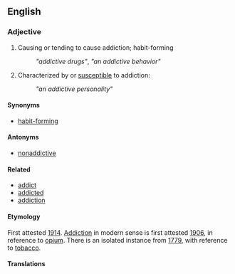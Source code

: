 ==English==
===Adjective===
#Causing or tending to cause addiction; habit-forming
#:''"addictive drugs"'', ''"an addictive behavior"''
#Characterized by or [[susceptible]] to addiction: 
#:''"an addictive personality"''

====Synonyms====
*[[habit-forming]]

====Antonyms====
*[[nonaddictive]]

====Related====
*[[addict]]
*[[addicted]]
*[[addiction]]

====Etymology====
First attested [[w:1914|1914]]. [[Addiction]] in modern sense is first attested [[w:1906|1906]], in reference to [[opium]]. There is an isolated instance from [[w:1779|1779]], with reference to [[tobacco]].

====Translations====